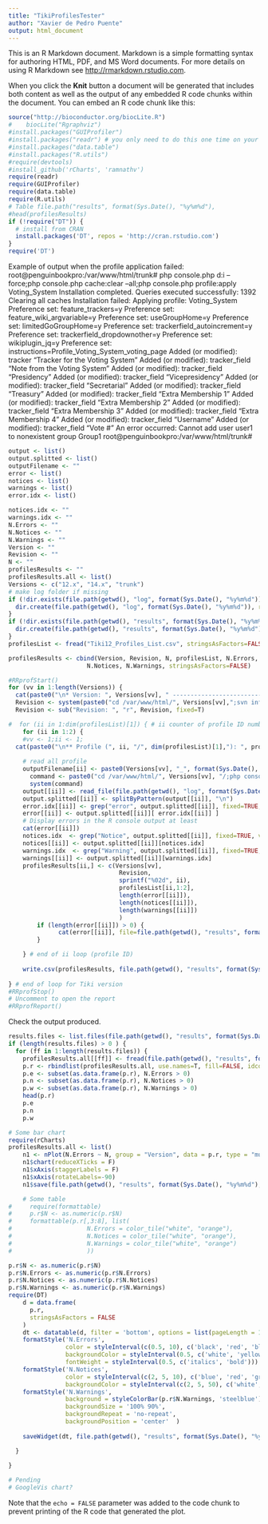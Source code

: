 ```yaml
---
title: "TikiProfilesTester"
author: "Xavier de Pedro Puente"
output: html_document
---
```


This is an R Markdown document. Markdown is a simple formatting syntax for authoring HTML, PDF, and MS Word documents. For more details on using R Markdown see <http://rmarkdown.rstudio.com>.

When you click the **Knit** button a document will be generated that includes both content as well as the output of any embedded R code chunks within the document. You can embed an R code chunk like this:

```r
source("http://bioconductor.org/biocLite.R")
#    biocLite("Rgraphviz")
#install.packages("GUIProfiler")
#install.packages("readr") # you only need to do this one time on your system
#install.packages("data.table")
#install.packages("R.utils")
#require(devtools)
#install_github('rCharts', 'ramnathv')
require(readr)
require(GUIProfiler)
require(data.table)
require(R.utils)
# Table file.path("results", format(Sys.Date(), "%y%m%d"),
#head(profilesResults)
if (!require("DT")) {
  # install from CRAN
  install.packages('DT', repos = 'http://cran.rstudio.com')
}
require('DT')
```

Example of output when the profile application failed:
root@penguinbookpro:/var/www/html/trunk# php console.php d:i --force;php console.php cache:clear --all;php console.php profile:apply Voting_System
Installation completed.
Queries executed successfully: 1392
Clearing all caches
Installation failed:
Applying profile: Voting_System
Preference set: feature_trackers=y
Preference set: feature_wiki_argvariable=y
Preference set: useGroupHome=y
Preference set: limitedGoGroupHome=y
Preference set: trackerfield_autoincrement=y
Preference set: trackerfield_dropdownother=y
Preference set: wikiplugin_jq=y
Preference set: instructions=Profile_Voting_System_voting_page
Added (or modified): tracker "Tracker for the Voting System"
Added (or modified): tracker_field "Note from the Voting System"
Added (or modified): tracker_field "Presidency"
Added (or modified): tracker_field "Vicepresidency"
Added (or modified): tracker_field "Secretarial"
Added (or modified): tracker_field "Treasury"
Added (or modified): tracker_field "Extra Membership 1"
Added (or modified): tracker_field "Extra Membership 2"
Added (or modified): tracker_field "Extra Membership 3"
Added (or modified): tracker_field "Extra Membership 4"
Added (or modified): tracker_field "Username"
Added (or modified): tracker_field "Vote #"
An error occurred: Cannot add user user1 to nonexistent group Group1
root@penguinbookpro:/var/www/html/trunk# 


```r
output <- list()
output.splitted <- list()
outputFilename <- ""
error <- list()
notices <- list()
warnings <- list()
error.idx <- list()

notices.idx <- ""
warnings.idx <- ""
N.Errors <- ""
N.Notices <- ""
N.Warnings <- ""
Version <- ""
Revision <- ""
N <- ""
profilesResults <- ""
profilesResults.all <- list()
Versions <- c("12.x", "14.x", "trunk")
# make log folder if missing
if (!dir.exists(file.path(getwd(), "log", format(Sys.Date(), "%y%m%d")))) {
  dir.create(file.path(getwd(), "log", format(Sys.Date(), "%y%m%d")), recursive=T)
}
if (!dir.exists(file.path(getwd(), "results", format(Sys.Date(), "%y%m%d")))) {
  dir.create(file.path(getwd(), "results", format(Sys.Date(), "%y%m%d")), recursive=T)
}
profilesList <- fread("Tiki12_Profiles_List.csv", stringsAsFactors=FALSE, data.table=FALSE)

profilesResults <- cbind(Version, Revision, N, profilesList, N.Errors,
                      N.Notices, N.Warnings, stringsAsFactors=FALSE)  

#RRprofStart()
for (vv in 1:length(Versions)) {
  cat(paste0("\n* Version: ", Versions[vv], " -------------------------------------- \n"))
  Revision <- system(paste0("cd /var/www/html/", Versions[vv],";svn info | grep Revision"), intern=TRUE)
  Revision <- sub("Revision: ", "r", Revision, fixed=T)

#  for (ii in 1:dim(profilesList)[1]) { # ii counter of profile ID number
    for (ii in 1:2) {
    #vv <- 1;ii <- 1;
  cat(paste0("\n** Profile (", ii, "/", dim(profilesList)[1],"): ", profilesList[ii,2], "\n"))
  
    # read all profile
    outputFilename[ii] <- paste0(Versions[vv], "_", format(Sys.Date(), "%y%m%d"), "_p", sprintf("%02d", ii), "_output_", profilesList[ii,2], ".txt")
      command <- paste0("cd /var/www/html/", Versions[vv], "/;php console.php d:i --force > \"", file.path(getwd(), "log", format(Sys.Date(), "%y%m%d"), outputFilename[ii]), "\" 2>&1 ;php console.php cache:clear --all >> \"", file.path(getwd(), "log", format(Sys.Date(), "%y%m%d"), outputFilename[ii]), "\" 2>&1;php console.php profile:apply ", profilesList[ii,2], " >> \"", file.path(getwd(), "log", format(Sys.Date(), "%y%m%d"), outputFilename[ii]), "\" 2>&1")
      system(command)  
    output[[ii]] <- read_file(file.path(getwd(), "log", format(Sys.Date(), "%y%m%d"), outputFilename[ii]))
    output.splitted[[ii]] <- splitByPattern(output[[ii]], "\n")
    error.idx[[ii]] <- grep("error", output.splitted[[ii]], fixed=TRUE, value=F)
    error[[ii]] <- output.splitted[[ii]][ error.idx[[ii]] ]
    # Display errors in the R console output at least
    cat(error[[ii]])
    notices.idx  <- grep("Notice", output.splitted[[ii]], fixed=TRUE, value=F)
    notices[[ii]] <- output.splitted[[ii]][notices.idx]
    warnings.idx  <- grep("Warning", output.splitted[[ii]], fixed=TRUE, value=F)
    warnings[[ii]] <- output.splitted[[ii]][warnings.idx]
    profilesResults[ii,] <- c(Versions[vv], 
                               Revision, 
                               sprintf("%02d", ii),
                               profilesList[ii,1:2],
                               length(error[[ii]]),
                               length(notices[[ii]]),
                               length(warnings[[ii]]) 
                               )
        if (length(error[[ii]]) > 0) {
              cat(error[[ii]], file=file.path(getwd(), "results", format(Sys.Date(), "%y%m%d"), paste0("errors_", Versions[vv], "_p", sprintf("%02d", ii),"__", profilesList[ii,2],".txt")))
        }

    } # end of ii loop (profile ID)
  
    write.csv(profilesResults, file.path(getwd(), "results", format(Sys.Date(), "%y%m%d"), paste0("results_", Versions[vv], ".csv")), row.names=F)
  
} # end of loop for Tiki version
#RRprofStop()
# Uncomment to open the report
#RRprofReport()

```

Check the output produced.

```r
results.files <- list.files(file.path(getwd(), "results", format(Sys.Date(), "%y%m%d")), pattern="results", ignore.case=T)
if (length(results.files) > 0 ) {
  for (ff in 1:length(results.files)) {
    profilesResults.all[[ff]] <- fread(file.path(getwd(), "results", format(Sys.Date(), "%y%m%d"), results.files[ff])) 
    p.r <- rbindlist(profilesResults.all, use.names=T, fill=FALSE, idcol=NULL)
    p.e <- subset(as.data.frame(p.r), N.Errors > 0)
    p.n <- subset(as.data.frame(p.r), N.Notices > 0)
    p.w <- subset(as.data.frame(p.r), N.Warnings > 0)
    head(p.r)
    p.e
    p.n
    p.w

# Some bar chart
require(rCharts)
profilesResults.all <- list()
    n1 <- nPlot(N.Errors ~ N, group = "Version", data = p.r, type = "multiBarChart")
    n1$chart(reduceXTicks = F)
    n1$xAxis(staggerLabels = F)
    n1$xAxis(rotateLabels=-90)
    n1$save(file.path(getwd(), "results", format(Sys.Date(), "%y%m%d"), "errors_chart.html"), cdn = F)

    # Some table
#     require(formattable)
#     p.r$N <- as.numeric(p.r$N)
#     formattable(p.r[,3:8], list(
#                     N.Errors = color_tile("white", "orange"),
#                     N.Notices = color_tile("white", "orange"),
#                     N.Warnings = color_tile("white", "orange")
#                     ))

p.r$N <- as.numeric(p.r$N)
p.r$N.Errors <- as.numeric(p.r$N.Errors)
p.r$N.Notices <- as.numeric(p.r$N.Notices)
p.r$N.Warnings <- as.numeric(p.r$N.Warnings)
require(DT)
    d = data.frame(
      p.r,
      stringsAsFactors = FALSE
    )
    dt <- datatable(d, filter = 'bottom', options = list(pageLength = 10)) %>%
    formatStyle('N.Errors',  
                color = styleInterval(c(0.5, 10), c('black', 'red', 'blue')),
                backgroundColor = styleInterval(0.5, c('white', 'yellow')),
                fontWeight = styleInterval(0.5, c('italics', 'bold'))) %>%
    formatStyle('N.Notices',  
                color = styleInterval(c(2, 5, 10), c('blue', 'red', 'green', 'brown')),
                backgroundColor = styleInterval(c(2, 5, 50), c('white', 'snow', 'lightyellow', 'lightgrey'))) %>%
    formatStyle('N.Warnings',
                background = styleColorBar(p.r$N.Warnings, 'steelblue'),
                backgroundSize = '100% 90%',
                backgroundRepeat = 'no-repeat',
                backgroundPosition = 'center'  )
 
    saveWidget(dt, file.path(getwd(), "results", format(Sys.Date(), "%y%m%d"),'error_summary.html'))

  }
  
}

# Pending
# GoogleVis chart?
```

Note that the `echo = FALSE` parameter was added to the code chunk to prevent printing of the R code that generated the plot.
